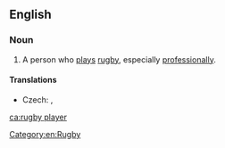 ==English==

===Noun===
{{en-noun|head=[[rugby]] [[player]]}}

# A person who [[play]]s [[rugby]], especially [[professionally]].

====Translations====
{{trans-top|one who plays rugby}}
* Czech: {{t|cs|ragbista|m}}, {{t|cs|ragbistka|f}}
{{trans-mid}}
{{trans-bottom}}

[[Category:en:Rugby]]

[[ca:rugby player]]